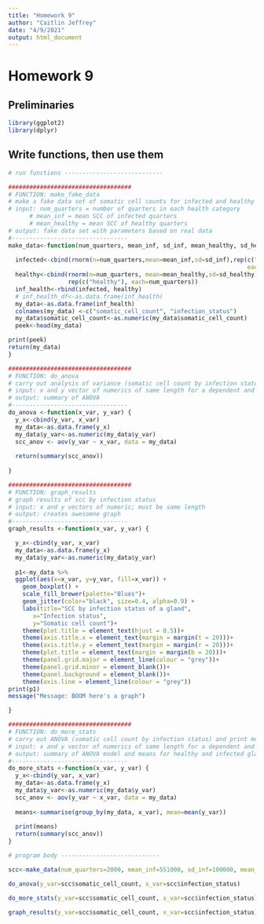 ```yaml
---
title: "Homework 9"
author: "Caitlin Jeffrey"
date: "4/9/2021"
output: html_document
---
```

# Homework 9

## Preliminaries
```r
library(ggplot2)
library(dplyr)
```


## Write functions, then use them

```r
# run functions ----------------------------

###################################
# FUNCTION: make_fake_data
# make a fake data set of somatic cell counts for infected and healthy quarters
# input: num_quarters = number of quarters in each health category
      # mean_inf = mean SCC of infected quarters
      # mean_healthy = mean SCC of healthy quarters
# output: fake data set with parameters based on real data
#---------------------------------
make_data<-function(num_quarters, mean_inf, sd_inf, mean_healthy, sd_healthy) {
  
  infected<-cbind(rnorm(n=num_quarters,mean=mean_inf,sd=sd_inf),rep(c("infected"),
                                                                    each=num_quarters))
  healthy<-cbind(rnorm(n=num_quarters, mean=mean_healthy,sd=sd_healthy),
                 rep(c("healthy"), each=num_quarters))
  inf_health<-rbind(infected, healthy)
  # inf_health_df<-as.data.frame(inf_health)
  my_data<-as.data.frame(inf_health)
  colnames(my_data) <-c("somatic_cell_count", "infection_status")
  my_data$somatic_cell_count<-as.numeric(my_data$somatic_cell_count)
  peek<-head(my_data)

print(peek)  
return(my_data)
}

###################################
# FUNCTION: do_anova
# carry out analysis of variance (somatic cell count by infection status)
# input: x and y vector of numerics of same length for a dependent and independent variable
# output: summary of ANOVA
#---------------------------------
do_anova <-function(x_var, y_var) {
  y_x<-cbind(y_var, x_var)
  my_data<-as.data.frame(y_x)
  my_data$y_var<-as.numeric(my_data$y_var)
  scc_anov <- aov(y_var ~ x_var, data = my_data)
  
  return(summary(scc_anov))
  
}

###################################
# FUNCTION: graph_results
# graph results of scc by infection status
# input: x and y vectors of numeric; must be same length
# output: creates awesomne graph
#---------------------------------
graph_results <-function(x_var, y_var) {

  y_x<-cbind(y_var, x_var)
  my_data<-as.data.frame(y_x)
  my_data$y_var<-as.numeric(my_data$y_var)
 
  p1<-my_data %>%
  ggplot(aes(x=x_var, y=y_var, fill=x_var)) +
    geom_boxplot() +
    scale_fill_brewer(palette="Blues")+
    geom_jitter(color="black", size=0.4, alpha=0.9) +
    labs(title="SCC by infection status of a gland",
       x="Infection status",
       y="Somatic cell count")+
    theme(plot.title = element_text(hjust = 0.5))+
    theme(axis.title.x = element_text(margin = margin(t = 20)))+
    theme(axis.title.y = element_text(margin = margin(r = 20)))+
    theme(plot.title = element_text(margin = margin(b = 20)))+
    theme(panel.grid.major = element_line(colour = "grey"))+
    theme(panel.grid.minor = element_blank())+
    theme(panel.background = element_blank())+
    theme(axis.line = element_line(colour = "grey"))
print(p1)
message("Message: BOOM here's a graph")

}

###################################
# FUNCTION: do_more_stats
# carry out ANOVA (somatic cell count by infection status) and print means for each infection status
# input: x and y vector of numerics of same length for a dependent and independent variable
# output: summary of ANOVA model and means for healthy and infected glands
#---------------------------------
do_more_stats <-function(x_var, y_var) {
  y_x<-cbind(y_var, x_var)
  my_data<-as.data.frame(y_x)
  my_data$y_var<-as.numeric(my_data$y_var)
  scc_anov <- aov(y_var ~ x_var, data = my_data)
  
  means<-summarise(group_by(my_data, x_var), mean=mean(y_var))
  
  print(means)
  return(summary(scc_anov))
}

# program body ----------------------------

scc<-make_data(num_quarters=2000, mean_inf=551000, sd_inf=100000, mean_healthy=78000, sd_healthy=100000)

do_anova(y_var=scc$somatic_cell_count, x_var=scc$infection_status)

do_more_stats(y_var=scc$somatic_cell_count, x_var=scc$infection_status)

graph_results(y_var=scc$somatic_cell_count, x_var=scc$infection_status)

```


